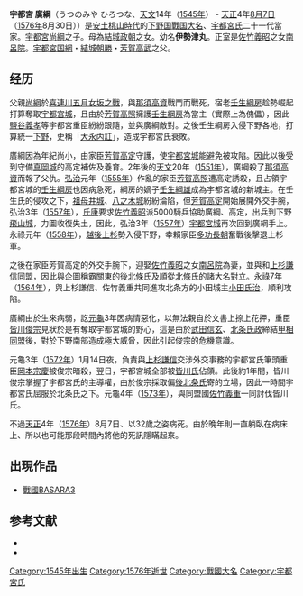 '''宇都宮 廣綱'''（うつのみや ひろつな、[[天文_(元号)|天文]]14年（[[1545年|1545年]]） - [[天正_(日本)|天正]]4年[[8月7日_(旧暦)|8月7日]]（[[1576年|1576年]]8月30日））是[[安土桃山時代|安土桃山時代]]的[[下野国|下野国]][[戰国大名|戰国大名]]、[[宇都宮氏|宇都宮氏]]二十一代當家。[[宇都宮尚綱|宇都宮尚綱]]之子。母為[[結城政朝|結城政朝]]之女。幼名'''伊勢津丸'''。正室是[[佐竹義昭|佐竹義昭]]之女[[南呂院|南呂院]]。[[宇都宮国綱|宇都宮国綱]]・[[結城朝勝|結城朝勝]]・[[芳賀高武|芳賀高武]]之父。

== 经历 ==
父親[[宇都宫尚纲|尚綱]]於[[喜連川五月女坂之戰|喜連川五月女坂之戰]]，與[[那須高資|那須高資]]戰鬥而戰死，宿老[[壬生綱房|壬生綱房]]趁勢崛起打算奪取[[宇都宮城|宇都宮城]]，且由於[[芳賀高照|芳賀高照]]擁護[[壬生綱房|壬生綱房]]為當主（實際上為傀儡），因此[[鹽谷義孝|鹽谷義孝]]等宇都宮重臣紛紛跟隨，並與廣綱敵對。之後壬生綱房入侵下野各地，打算統一[[下野国|下野]]，史稱「[[大永内訌|大永内訌]]」，造成宇都宮氏衰敗。

廣綱因為年紀尚小，由家臣[[芳賀高定|芳賀高定]]守護，使[[宇都宮城|宇都宮城]]能避免被攻陷。因此以後受到守備[[真岡城|真岡城]]的高定補佐及養育。2年後的[[天文|天文]]20年（[[1551年|1551年]]），廣綱殺了[[那須高資|那須高資]]而報了父仇。[[弘治_(日本)|弘治]]元年（[[1555年|1555年]]）作亂的家臣[[芳賀高照|芳賀高照]]遭高定誘殺，且占領宇都宮城的[[壬生綱房|壬生綱房]]也因病急死，綱房的嫡子[[壬生綱雄|壬生綱雄]]成為宇都宮城的新城主。在壬生氏的侵攻之下，[[祖母井城|祖母井城]]、[[八之木城|八之木城]]紛紛淪陷，但[[芳賀高定|芳賀高定]]開始展開外交手腕，弘治3年（[[1557年|1557年]]），[[北条氏康|氏康]]要求[[佐竹義昭|佐竹義昭]]派5000騎兵協助廣綱、高定，出兵到下野[[飛山城|飛山城]]，力圖收復失土，因此，弘治3年（[[1557年|1557年]]）[[宇都宮城|宇都宮城]]再次回到廣綱手上。永祿元年（[[1558年|1558年]]），[[越後|越後]][[上杉氏|上杉]]勢入侵下野，幸賴家臣[[多功長朝|多功長朝]]奮戰後擊退上杉軍。

之後在家臣芳賀高定的外交手腕下，迎娶[[佐竹義昭|佐竹義昭]]之女[[南呂院|南呂院]]為妻，並與和[[上杉謙信|上杉謙信]]同盟，因此與企圖稱霸關東的[[後北條氏|後北條氏]]及順從[[北條氏|北條氏]]的諸大名對立。永祿7年（[[1564年|1564年]]），與上杉謙信、佐竹義重共同進攻北条方的小田城主[[小田氏治|小田氏治]]，順利攻陷。

廣綱由於生來病弱，訖[[元龜|元龜]]3年因病情惡化，以無法親自於文書上捺上花押，重臣[[皆川俊宗|皆川俊宗]]見狀於是有奪取宇都宮城的野心，這是由於[[武田信玄|武田信玄]]、[[北条氏政|北条氏政]]締結[[甲相同盟|甲相同盟]]後，對於下野南部造成極大威脅，因此引起俊宗的危機意識。

元龜3年（[[1572年|1572年]]）1月14日夜，負責與[[上杉謙信|上杉謙信]]交涉外交事務的宇都宮氏筆頭重臣[[岡本宗慶|岡本宗慶]]被俊宗暗殺，翌日，宇都宮城全部被[[皆川氏|皆川氏]]佔領。此後約1年間，皆川俊宗掌握了宇都宮氏的主導權，由於俊宗採取偏[[後北条氏|後北条氏]]寄的立場，因此一時間宇都宮氏屈服於北条氏之下。元龜4年（[[1573年|1573年]]），與同盟國[[佐竹義重|佐竹義重]]一同討伐皆川氏。

不過[[天正_(日本)|天正]]4年（[[1576年|1576年]]）8月7日、以32歲之姿病死。由於晩年則一直躺臥在病床上、所以也可能那段時間內將他的死訊隱瞞起來。

==出現作品==
*[[戰國BASARA|戰國BASARA3]]

== 参考文献 ==
*{{Cite book|title=下野・宇都宮一族|author=[[七宮ケイ三|七宮涬三]]|date=2006-09|publisher=[[新人物往来社|新人物往来社]]|isbn=4404034032}}
*{{Cite book|title=江田郁夫 編著シリーズ・中世関東武士の研究 第四巻 下野宇都宮氏|author=[[江田郁夫|江田郁夫]]|date=2012|publisher=[[戒光祥出版|戒光祥出版]]|isbn=978-4-86403-043-4}}

[[Category:1545年出生|Category:1545年出生]]
[[Category:1576年逝世|Category:1576年逝世]]
[[Category:戰國大名|Category:戰國大名]]
[[Category:宇都宮氏|Category:宇都宮氏]]